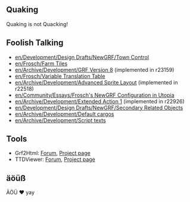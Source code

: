 {{en/Archive/Community/Users/Infobox Developer|
realname=frosch|
birthyear=1982|
codingspec=quaking|
currentstat=Active|
website=devs.openttd.org/~frosch|
}}

== Quaking ==
Quaking is not Quacking!

== Foolish Talking ==
* [[en/Development/Design Drafts/NewGRF/Town Control]]
* [[en/Frosch/Farm Tiles]]
* [[en/Archive/Development/GRF Version 8]] (implemented in r23159)
* [[en/Frosch/Variable Translation Table]]
* [[en/Archive/Development/Advanced Sprite Layout]] (implemented in r22518)
* [[en/Community/Essays/Frosch's NewGRF Configuration in Utopia]]
* [[en/Archive/Development/Extended Action 1]] (implemented in r22926)
* [[en/Development/Design Drafts/NewGRF/Secondary Related Objects]]
* [[en/Archive/Development/Default cargos]]
* [[en/Archive/Development/Script texts]]

== Tools ==
* Grf2Html: [http://www.tt-forums.net/viewtopic.php?f=68&t=34279 Forum], [http://dev.openttdcoop.org/projects/grf2html Project page]
* TTDViewer: [http://www.tt-forums.net/viewtopic.php?f=68&t=46927 Forum], [http://dev.openttdcoop.org/projects/ttdviewer Project page]

== äöüß ==
ÄÖÜ ♥ yay